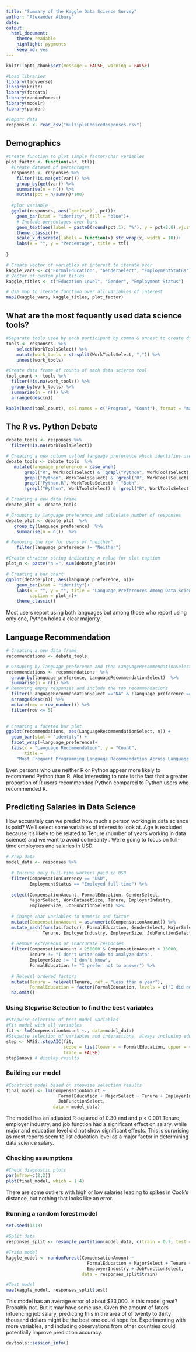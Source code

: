 ```yaml
---
title: "Summary of the Kaggle Data Science Survey"
author: "Alexander Albury"
date:
output: 
  html_document: 
    theme: readable
    highlight: pygments
    keep_md: yes
---
```


```r
knitr::opts_chunk$set(message = FALSE, warning = FALSE)
```

```r
#Load libraries
library(tidyverse)
library(knitr)
library(forcats)
library(randomForest)
library(modelr)
library(pander)
```

```r
#Import data
responses <- read_csv("multipleChoiceResponses.csv")
```

## Demographics

```r
#Create function to plot simple factor/char variables
plot_factor <- function(var, ttl){
  #Create dataset of percentages
  responses <- responses %>%
    filter(!is.na(get(var))) %>%
    group_by(get(var)) %>%
    summarise(n = n()) %>%
    mutate(pct = n/sum(n)*100)
  
  #plot variable
  ggplot(responses, aes(`get(var)`, pct))+
    geom_bar(stat = "identity", fill = "blue")+
    # Include percentages over bars
    geom_text(aes(label = paste0(round(pct,1), "%"), y = pct+2.0),vjust= -.1)+
    theme_classic()+
    scale_x_discrete(labels = function(x) str_wrap(x, width = 10))+
    labs(x = "", y = "Percentage", title = ttl)
    
}

# Create vector of variables of interest to iterate over
kaggle_vars <- c("FormalEducation", "GenderSelect", "EmploymentStatus")
# Vector of custom plot titles
kaggle_titles <- c("Education Level", "Gender", "Employment Status")

# Use map to iterate function over all variables of interest
map2(kaggle_vars, kaggle_titles, plot_factor)
```


## What are the most fequently used data science tools?
```r
#Separate tools used by each participant by comma & unnest to create df of all occurences of each data science tool
tools <- responses  %>% 
    select(WorkToolsSelect) %>%
    mutate(work_tools = strsplit(WorkToolsSelect, ",")) %>%
    unnest(work_tools)
```

```r
#Create data frame of counts of each data science tool
tool_count <- tools %>%
  filter(!is.na(work_tools)) %>%
  group_by(work_tools) %>% 
  summarise(n = n()) %>%
  arrange(desc(n))
```

```r
kable(head(tool_count), col.names = c("Program", "Count"), format = "markdown")
```

## The R vs. Python Debate

```r
debate_tools <- responses %>%
  filter(!is.na(WorkToolsSelect))

# Creating a new column called language preference which identifies users who use only R, only Python, both, or neither
debate_tools <- debate_tools  %>% 
   mutate(language_preference = case_when(
       grepl("R", WorkToolsSelect) & !grepl("Python", WorkToolsSelect) ~ "R",
       grepl("Python", WorkToolsSelect) & !grepl("R", WorkToolsSelect) ~"Python",
       grepl("Python,R", WorkToolsSelect) ~ "Both",
       !grepl("Python", WorkToolsSelect) & !grepl("R", WorkToolsSelect) ~ "Neither"))

```

```r
# Creating a new data frame
debate_plot <- debate_tools

# Grouping by language preference and calculate number of responses
debate_plot <- debate_plot  %>% 
   group_by(language_preference)  %>% 
    summarise(n = n())  %>% 

# Removing the row for users of "neither"
    filter(language_preference != "Neither")

#Create chracter string indicating n value for plot caption
plot_n <- paste("n =", sum(debate_plot$n))

# Creating a bar chart
ggplot(debate_plot, aes(language_preference, n))+
    geom_bar(stat = "identity")+
    labs(x = "", y = "", title = "Language Preferences Among Data Scientists",
         caption = plot_n)+
    theme_classic()

```

Most users report using both languages but among those who report using only one, Python holds a clear majority.

## Language Recommendation
```r
# Creating a new data frame
recommendations <- debate_tools

# Grouping by language_preference and then LanguageRecommendationSelect
recommendations <- recommendations  %>% 
  group_by(language_preference, LanguageRecommendationSelect)  %>% 
  summarise(n = n()) %>%    
# Removing empty responses and include the top recommendations
  filter(!LanguageRecommendationSelect =="NA" & !language_preference =="NA") %>%
  arrange(desc(n)) %>%
  mutate(row = row_number()) %>%
  filter(row <= 5)
  
```

```r
# Creating a faceted bar plot
ggplot(recommendations, aes(LanguageRecommendationSelect, n)) +
  geom_bar(stat = "identity") +
  facet_wrap(~language_preference)+
  labs(x = "Language Recommendation", y = "Count",
       title = 
    "Most Frequent Programming Language Recommendation Across Language Users")
```

Even persons who use neither R or Python appear more likely to recommend Python than R. Also interesting to note is the fact that a greater proportion of R users recommended Python compared to Python users who recommended R.


## Predicting Salaries in Data Science

How accurately can we predict how much a person working in data science is paid? We'll select some variables of interest to look at. Age is excluded because it's likely to be related to Tenure (number of years working in data science) and we want to avoid collinearity . We're going to focus on full-time employees and salaries in USD.

```r
# Prep data
model_data <- responses %>%
  
  # Inlcude only full-time workers paid in USD
  filter(CompensationCurrency == "USD",
         EmploymentStatus == "Employed full-time") %>%
  
  select(CompensationAmount, FormalEducation, GenderSelect,
         MajorSelect, WorkDatasetSize, Tenure, EmployerIndustry,
         EmployerSize, JobFunctionSelect) %>%
  
  # Change char variables to numeric and factor
  mutate(CompensationAmount = as.numeric(CompensationAmount)) %>%
  mutate_each(funs(as.factor), FormalEducation, GenderSelect, MajorSelect,
              Tenure, EmployerIndustry, EmployerSize, JobFunctionSelect) %>%
  
  # Remove extraneous or inaccurate responses
  filter(CompensationAmount < 250000 & CompensationAmount > 15000,
         Tenure != "I don't write code to analyze data",
         EmployerSize != "I don't know",
         FormalEducation != "I prefer not to answer") %>%
  
  # Relevel ordered factors
  mutate(Tenure = relevel(Tenure, ref = "Less than a year"),
         FormalEducation = factor(FormalEducation, levels = c("I did not complete any formal education past high school","Some college/university study without earning a bachelor's degree", "Bachelor\'s degree", "Professional degree", "Master\'s degree", "Doctoral degree"))) %>%
  na.omit()

```

### Using Stepwise Selection to find the best variables

```r
#Stepwise selection of best model variables
#Fit model with all variables
fit <- lm(CompensationAmount ~., data=model_data)
#Stepwise selection of variables and interactions, always including education
step <- MASS::stepAIC(fit,
                      scope = list(lower = ~ FormalEducation, upper = ~.^2),
                      trace = FALSE)
step$anova # display results
```

### Building our model
```r
#Construct model based on stepwise selection results
final_model <- lm(CompensationAmount ~
                    FormalEducation + MajorSelect + Tenure + EmployerIndustry + 
                    JobFunctionSelect,
                  data = model_data)
```

The model has an adjusted R-squared of 0.30 and and p < 0.001.Tenure, employer industry, and job function had a significant effect on salary, while major and education level did not show significant effects. This is surprising as most reports seem to list education level as a major factor in determining data science salary.

### Checking assumptions
```r
#Check diagnostic plots
par(mfrow=c(2,2))
plot(final_model, which = 1:4)
```

There are some outliers with high or low salaries leading to spikes in Cook's distance, but nothing that looks like an error.

### Running a random forest model

```r
set.seed(1313)

#Split data
responses_split <- resample_partition(model_data, c(train = 0.7, test = 0.3))

#Train model
kaggle_model <- randomForest(CompensationAmount ~ 
                               FormalEducation + MajorSelect + Tenure + 
                               EmployerIndustry + JobFunctionSelect,
                             data = responses_split$train)

#Test model
mae(kaggle_model, responses_split$test)
```

This model has an average error of about $33,000. Is this model great? Probably not. But it may have some use. Given the amount of fators infuencing job salary, predicting this in the area of of twenty to thirty thousand dollars might be the best one could hope for. Experimenting with more variables, and including observations from other countries could potentially improve prediction accuracy.

```r
devtools::session_info()
```















